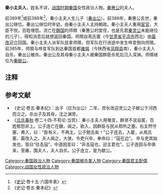 '''秦小主夫人'''{{BD|？||前385年||Qin}}，姓名不详，[[战国时期|战国时期]][[秦国|秦国]]女性政治人物。[[秦惠公_(战国)|秦惠公]]的夫人。

前389年<ref>《[[史记|史记]]·卷十五·六国年表》</ref>或前388年<ref>《史记·卷五·秦本纪》</ref>，秦小主夫人生儿子（[[秦出公|秦出公]]）。前386年，秦惠公去世，秦出公继位。秦出公继位时年幼，由秦小主夫人主持朝政。秦小主夫人重用[[宦官|宦官]]，大臣不悦，百姓埋怨。流亡在[[魏国|魏国]]的师隰（秦惠公的堂侄，也是先君[[秦灵公|秦灵公]]未能继位的儿子），得知消息后就想返回秦国。师隰自焉氏塞（今[[甘肃省|甘肃省]][[平凉市|平凉市]]西北）由[[菌改|菌改]]迎立回国。秦小主夫人派军队捉拿师隰，但军队在行进途中发生哗变倒向师隰。前385年，师隰与哗变军队到达秦国首都[[雍城|雍城]]（今陕西省[[凤翔县|凤翔县]]南），秦小主夫人自杀，秦出公被杀。秦出公及其母秦小主夫人被秦国群臣杀死后沉入深渊。师隰继位为[[秦献公|秦献公]]。

== 注释 ==

{{Reflist}}

==参考文献==
* 《史记·卷五·秦本纪》：出子（应为出公）二年，庶长改迎灵公之子献公于河西而立之。杀出子及其母，沈之渊旁。
* 《[[吕氏春秋|吕氏春秋]]·卷二十四·不苟论·当赏》：秦小主夫人用奄变，群贤不说自匿，百姓郁怨非上。公子连亡在魏，闻之，欲入，因群臣与民从郑所之塞。右主然守塞，弗入，曰：“臣有义，不两主。公子勉去矣！”公子连去，入翟，从焉氏塞，菌改入之。夫人闻之，大骇，令吏兴卒，奉命曰：“寇在边”。 卒与吏其始发也，皆曰“往击寇”，中道因变曰：“非击寇也，迎主君也”。公子连因与卒俱来，至雍，围夫人，夫人自杀。公子连立，是为献公。

[[Category:秦国政治人物|Category:秦国政治人物]]
[[Category:秦国被杀害人物|Category:秦国被杀害人物]]
[[Category:秦国君主配偶|Category:秦国君主配偶]]
[[Category:战国女性政治人物|Category:战国女性政治人物]]